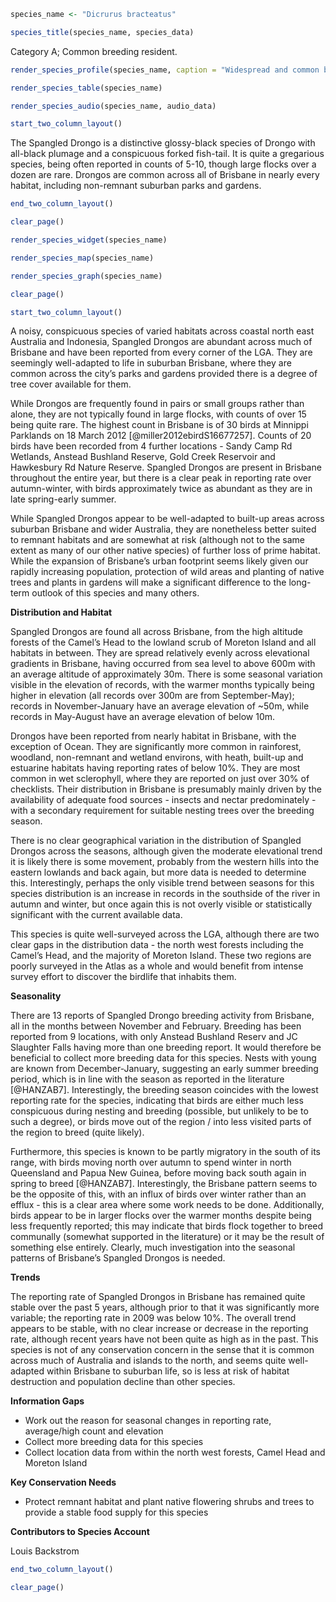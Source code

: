 ```r
species_name <- "Dicrurus bracteatus"
```

```r
species_title(species_name, species_data)
```

Category A; Common breeding resident.

```r
render_species_profile(species_name, caption = "Widespread and common breeding resident and partial migrant in varied habitats. More records in autumn in winter and some evidence of altitudinal variance over the year. Not of conservation concern and population appears stable.")
```

```r
render_species_table(species_name)
```

```r
render_species_audio(species_name, audio_data)
```

```r
start_two_column_layout()
```

The Spangled Drongo is a distinctive glossy-black species of Drongo with all-black plumage and a conspicuous forked fish-tail. It is quite a gregarious species, being often reported in counts of 5-10, though large flocks over a dozen are rare. Drongos are common across all of Brisbane in nearly every habitat, including non-remnant suburban parks and gardens.

```r
end_two_column_layout()
```

```r
clear_page()
```

```r
render_species_widget(species_name)
```

```r
render_species_map(species_name)
```

```r
render_species_graph(species_name)
```

```r
clear_page()
```

```r
start_two_column_layout()
```

A noisy, conspicuous species of varied habitats across coastal north east Australia and Indonesia, Spangled Drongos are abundant across much of Brisbane and have been reported from every corner of the LGA. They are seemingly well-adapted to life in suburban Brisbane, where they are common across the city's parks and gardens provided there is a degree of tree cover available for them.

While Drongos are frequently found in pairs or small groups rather than alone, they are not typically found in large flocks, with counts of over 15 being quite rare. The highest count in Brisbane is of 30 birds at Minnippi Parklands on 18 March 2012 [@miller2012ebirdS16677257]. Counts of 20 birds have been recorded from 4 further locations - Sandy Camp Rd Wetlands, Anstead Bushland Reserve, Gold Creek Reservoir and Hawkesbury Rd Nature Reserve. Spangled Drongos are present in Brisbane throughout the entire year, but there is a clear peak in reporting rate over autumn-winter, with birds approximately twice as abundant as they are in late spring-early summer.

While Spangled Drongos appear to be well-adapted to built-up areas across suburban Brisbane and wider Australia, they are nonetheless better suited to remnant habitats and are somewhat at risk (although not to the same extent as many of our other native species) of further loss of prime habitat. While the expansion of Brisbane's urban footprint seems likely given our rapidly increasing population, protection of wild areas and planting of native trees and plants in gardens will make a significant difference to the long-term outlook of this species and many others.

**Distribution and Habitat**

Spangled Drongos are found all across Brisbane, from the high altitude forests of the Camel's Head to the lowland scrub of Moreton Island and all habitats in between. They are spread relatively evenly across elevational gradients in Brisbane, having occurred from sea level to above 600m with an average altitude of approximately 30m. There is some seasonal variation visible in the elevation of records, with the warmer months typically being higher in elevation (all records over 300m are from September-May); records in November-January have an average elevation of ~50m, while records in May-August have an average elevation of below 10m.

Drongos have been reported from nearly habitat in Brisbane, with the exception of Ocean. They are significantly more common in rainforest, woodland, non-remnant and wetland environs, with heath, built-up and estuarine habitats having reporting rates of below 10%. They are most common in wet sclerophyll, where they are reported on just over 30% of checklists. Their distribution in Brisbane is presumably mainly driven by the availability of adequate food sources - insects and nectar predominately - with a secondary requirement for suitable nesting trees over the breeding season.

There is no clear geographical variation in the distribution of Spangled Drongos across the seasons, although given the moderate elevational trend it is likely there is some movement, probably from the western hills into the eastern lowlands and back again, but more data is needed to determine this. Interestingly, perhaps the only visible trend between seasons for this species distribution is an increase in records in the southside of the river in autumn and winter, but once again this is not overly visible or statistically significant with the current available data.

This species is quite well-surveyed across the LGA, although there are two clear gaps in the distribution data - the north west forests including the Camel's Head, and the majority of Moreton Island. These two regions are poorly surveyed in the Atlas as a whole and would benefit from intense survey effort to discover the birdlife that inhabits them.

**Seasonality**

There are 13 reports of Spangled Drongo breeding activity from Brisbane, all in the months between November and February. Breeding has been reported from 9 locations, with only Anstead Bushland Reserv and JC Slaughter Falls having more than one breeding report. It would therefore be beneficial to collect more breeding data for this species. Nests with young are known from December-January, suggesting an early summer breeding period, which is in line with the season as reported in the literature [@HANZAB7]. Interestingly, the breeding season coincides with the lowest reporting rate for the species, indicating that birds are either much less conspicuous during nesting and breeding (possible, but unlikely to be to such a degree), or birds move out of the region / into less visited parts of the region to breed (quite likely).

Furthermore, this species is known to be partly migratory in the south of its range, with birds moving north over autumn to spend winter in north Queensland and Papua New Guinea, before moving back south again in spring to breed [@HANZAB7]. Interestingly, the Brisbane pattern seems to be the opposite of this, with an influx of birds over winter rather than an efflux - this is a clear area where some work needs to be done. Additionally, birds appear to be in larger flocks over the warmer months despite being less frequently reported; this may indicate that birds flock together to breed communally (somewhat supported in the literature) or it may be the result of something else entirely. Clearly, much investigation into the seasonal patterns of Brisbane's Spangled Drongos is needed.

**Trends**

The reporting rate of Spangled Drongos in Brisbane has remained quite stable over the past 5 years, although prior to that it was significantly more variable; the reporting rate in 2009 was below 10%. The overall trend appears to be stable, with no clear increase or decrease in the reporting rate, although recent years have not been quite as high as in the past. This species is not of any conservation concern in the sense that it is common across much of Australia and islands to the north, and seems quite well-adapted within Brisbane to suburban life, so is less at risk of habitat destruction and population decline than other species.

**Information Gaps**

- Work out the reason for seasonal changes in reporting rate, average/high count and elevation
- Collect more breeding data for this species
- Collect location data from within the north west forests, Camel Head and Moreton Island

**Key Conservation Needs**

- Protect remnant habitat and plant native flowering shrubs and trees to provide a stable food supply for this species

**Contributors to Species Account**

Louis Backstrom

```r
end_two_column_layout()
```

```r
clear_page()
```
